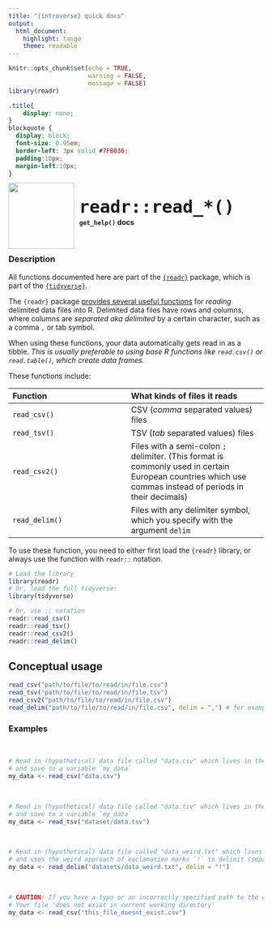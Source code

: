```yaml
---
title: "{introverse} quick docs"
output: 
  html_document:
    highlight: tango
    theme: readable
---
```



```r
knitr::opts_chunk$set(echo = TRUE, 
                      warning = FALSE, 
                      message = FALSE)
library(readr)
```

```css
.title{
    display: none;
}
blockquote {
  display: block;
  font-size: 0.95em;
  border-left: 3px solid #7FB036;
  padding:10px;
  margin-left:10px;
}
```

<div>
<br>
 <img src = "logo.png" style = "float:left;height:130px;margin-top:-20px;">
 <span style = "font-weight:bold;font-size:40px;"> 
  &nbsp;<code>readr::read_*()</code>
 </span>
 <br>
 <b>&nbsp;&nbsp;&nbsp;<code>get_help()</code> docs</b>
</div>
<br>

### Description

All functions documented here are part of the [`{readr}`](https://tibble.tidyverse.org/) package, which is part of the [`{tidyverse}`](https://www.tidyverse.org/).

The `{readr}` package [provides several useful functions](https://readr.tidyverse.org/reference/read_delim.html) for _reading_ delimited data files into R. Delimited data files have rows and columns, where columns are _separated aka delimited_ by a certain character, such as a comma `,` or tab symbol. 

When using these functions, your data automatically gets read in as a tibble. _This is usually preferable to using base R functions like `read.csv()` or `read.table()`, which create data frames._

These functions include:

| Function | What kinds of files it reads
|:-----------|:-------------
|  `read_csv()`   | CSV (_comma_ separated values) files  
|  `read_tsv()`   | TSV (_tab_ separated values) files  
|  `read_csv2()` | Files with a semi-colon `;` delimiter. (This format is commonly used in certain European countries which use commas instead of periods in their decimals)
|  `read_delim()` | Files with any delimiter symbol, which you specify with the argument `delim`

<!-- Add the following if the topic is a function that does NOT come with base R, and uncomment/fill in the subsequent multiline HTML comment: -->
To use these function, you need to either first load the `{readr}` library, or always use the function with `readr::` notation.

```r
# Load the library
library(readr)
# Or, load the full tidyverse:
library(tidyverse)

# Or, use :: notation
readr::read_csv()
readr::read_tsv()
readr::read_csv2()
readr::read_delim()
```


## Conceptual usage 

```r
read_csv("path/to/file/to/read/in/file.csv")
read_tsv("path/to/file/to/read/in/file.tsv")
read_csv2("path/to/file/to/read/in/file.csv")
read_delim("path/to/file/to/read/in/file.csv", delim = ",") # for example, a comma delimiter 
```

### Examples

<br>
```r
# Read in (hypothetical) data file called "data.csv" which lives in the _same directory_ as your code,
# and save to a variable `my_data`
my_data <- read_csv("data.csv")
```

<br>
```r
# Read in (hypothetical) data file called "data.tsv" which lives in the relative directory "datasets/"
# and save to a variable `my_data`
my_data <- read_tsv("dataset/data.tsv")
```

<br>
```r
# Read in (hypothetical) data file called "data_weird.txt" which lives in the relative directory "datasets/"
# and uses the weird approach of exclamation marks `!` to delimit (separate) columns
my_data <- read_delim("datasets/data_weird.txt", delim = "!")
```

<br>
```r
# CAUTION! If you have a typo or an incorrectly specified path to the data, you will get an error saying:
# Your file 'does not exist in current working directory'
my_data <- read_csv("this_file_doesnt_exist.csv")
```

